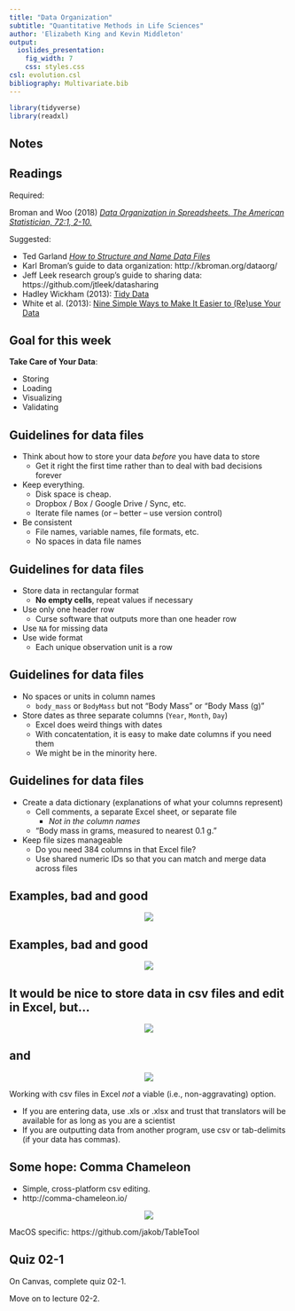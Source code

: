 ```yaml
---
title: "Data Organization"
subtitle: "Quantitative Methods in Life Sciences"
author: 'Elizabeth King and Kevin Middleton'
output:
  ioslides_presentation:
    fig_width: 7
    css: styles.css
csl: evolution.csl
bibliography: Multivariate.bib
---
```


```r
library(tidyverse)
library(readxl)
```

## Notes

## Readings

Required:

Broman and Woo (2018) [*Data Organization in Spreadsheets. The American Statistician, 72:1, 2-10.*](https://doi.org/10.1080/00031305.2017.1375989)

Suggested:

- Ted Garland [*How to Structure and Name Data Files*](http://biology.ucr.edu/people/faculty/Garland/How_to_Structure_and_Name_Data_Files_1.pdf)
- Karl Broman's guide to data organization: http://kbroman.org/dataorg/
- Jeff Leek research group's guide to sharing data: https://github.com/jtleek/datasharing
- Hadley Wickham (2013): [Tidy Data](http://vita.had.co.nz/papers/tidy-data.pdf)
- White et al. (2013): [Nine Simple Ways to Make It Easier to (Re)use Your Data](http://ojs.library.queensu.ca/index.php/IEE/article/view/4608)

## Goal for this week

**Take Care of Your Data**:

- Storing
- Loading
- Visualizing
- Validating

## Guidelines for data files

- Think about how to store your data _before_ you have data to store
    - Get it right the first time rather than to deal with bad decisions forever
- Keep everything.
    - Disk space is cheap.
    - Dropbox / Box / Google Drive / Sync, etc.
    - Iterate file names (or -- better -- use version control)
- Be consistent
    - File names, variable names, file formats, etc.
    - No spaces in data file names

## Guidelines for data files

- Store data in rectangular format
    - **No empty cells**, repeat values if necessary
- Use only one header row
    - Curse software that outputs more than one header row
- Use `NA` for missing data
- Use wide format
    - Each unique observation unit is a row

## Guidelines for data files

- No spaces or units in column names
    - `body_mass` or `BodyMass` but not "Body Mass" or "Body Mass (g)"
- Store dates as three separate columns (`Year`, `Month`, `Day`)
    - Excel does weird things with dates
    - With concatentation, it is easy to make date columns if you need them
    - We might be in the minority here.

## Guidelines for data files

- Create a data dictionary (explanations of what your columns represent)
    - Cell comments, a separate Excel sheet, or separate file
        - *Not in the column names*
    - "Body mass in grams, measured to nearest 0.1 g."
- Keep file sizes manageable
    - Do you need 384 columns in that Excel file?
    - Use shared numeric IDs so that you can match and merge data across files

## Examples, bad and good

<center>
<img src="https://i.imgur.com/4kNywhX.png" />
</center>

## Examples, bad and good

<center>
<img src="https://i.imgur.com/2MFXD0C.png" />
</center>

## It would be nice to store data in csv files and edit in Excel, but...

<center>
<img src="https://i.imgur.com/AiwZwdq.png" />
</center>

## and

<center>
<img src="https://i.imgur.com/YlwLXJN.png" />
</center>

Working with csv files in Excel _not_ a viable (i.e., non-aggravating) option.

- If you are entering data, use .xls or .xlsx and trust that translators will be available for as long as you are a scientist
- If you are outputting data from another program, use csv or tab-delimits (if your data has commas).

## Some hope: Comma Chameleon

- Simple, cross-platform csv editing.
- http://comma-chameleon.io/

<center><img src="http://comma-chameleon.io/img/icon.jpg" /></center>

MacOS specific: https://github.com/jakob/TableTool

## Quiz 02-1

On Canvas, complete quiz 02-1.

Move on to lecture 02-2.
